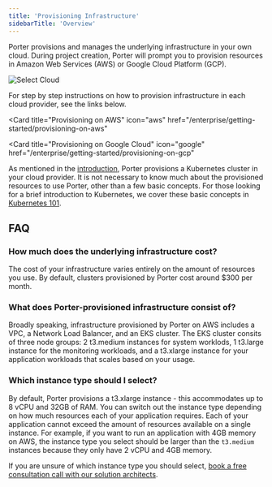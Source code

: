 ```yaml
---
title: 'Provisioning Infrastructure'
sidebarTitle: 'Overview'
---
```


Porter provisions and manages the underlying infrastructure in your own cloud. During project creation, Porter will prompt you to provision resources in Amazon Web Services (AWS) or Google Cloud Platform (GCP).

![Select Cloud](/images/enterprise/provisioning-infrastructure/cloud-selection.png)

For step by step instructions on how to provision infrastructure in each cloud provider, see the links below.

<Card
  title="Provisioning on AWS"
  icon="aws"
  href="/enterprise/getting-started/provisioning-on-aws"
></Card>
<Card
  title="Provisioning on Google Cloud"
  icon="google"
  href="/enterprise/getting-started/provisioning-on-gcp"
></Card>

As mentioned in the [introduction](/introduction#relationship-with-kubernetes), Porter provisions a Kubernetes cluster in your cloud provider. It is not necessary to know much about the provisioned resources to use Porter, other than a few basic concepts. For those looking for a brief introduction to Kubernetes, we cover these basic concepts in [Kubernetes 101](/other/kubernetes-101).

## FAQ[](#faq 'Direct link to heading')

### How much does the underlying infrastructure cost?[](#how-much-does-the-underlying-infrastructure-cost 'Direct link to heading')

The cost of your infrastructure varies entirely on the amount of resources you use. By default, clusters provisioned by Porter cost around $300 per month.

### What does Porter-provisioned infrastructure consist of?

Broadly speaking, infrastructure provisioned by Porter on AWS includes a VPC, a Network Load Balancer, and an EKS cluster. The EKS cluster consits of three node groups: 2 t3.medium instances for system worklods, 1 t3.large instance for the monitoring workloads, and a t3.xlarge instance for your application workloads that scales based on your usage.

### Which instance type should I select?[](#which-instance-type-should-i-select 'Direct link to heading')

By default, Porter provisions a t3.xlarge instance - this accommodates up to 8 vCPU and 32GB of RAM. You can switch out the instance type depending on how much resources each of your application requires. Each of your application cannot exceed the amount of resources available on a single instance. For example, if you want to run an application with 4GB memory on AWS, the instance type you select should be larger than the `t3.medium` instances because they only have 2 vCPU and 4GB memory.

If you are unsure of which instance type you should select, [book a free consultation call with our solution architects](mailto:contact@porter.run).